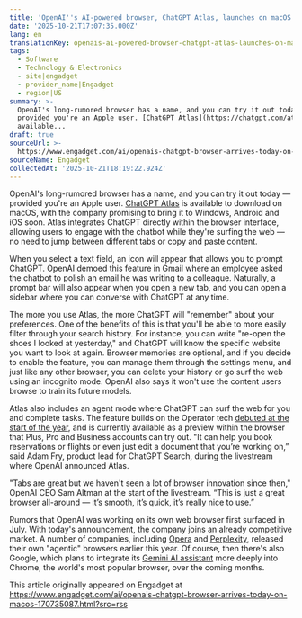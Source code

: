 ```yaml
---
title: 'OpenAI''s AI-powered browser, ChatGPT Atlas, launches on macOS today'
date: '2025-10-21T17:07:35.000Z'
lang: en
translationKey: openais-ai-powered-browser-chatgpt-atlas-launches-on-macos-t
tags:
  - Software
  - Technology & Electronics
  - site|engadget
  - provider_name|Engadget
  - region|US
summary: >-
  OpenAI's long-rumored browser has a name, and you can try it out today —
  provided you're an Apple user. [ChatGPT Atlas](https://chatgpt.com/atlas) is
  available...
draft: true
sourceUrl: >-
  https://www.engadget.com/ai/openais-chatgpt-browser-arrives-today-on-macos-170735087.html?src=rss
sourceName: Engadget
collectedAt: '2025-10-21T18:19:22.924Z'
---
```

OpenAI's long-rumored browser has a name, and you can try it out today — provided you're an Apple user. [ChatGPT Atlas](https://chatgpt.com/atlas) is available to download on macOS, with the company promising to bring it to Windows, Android and iOS soon. Atlas integrates ChatGPT directly within the browser interface, allowing users to engage with the chatbot while they're surfing the web — no need to jump between different tabs or copy and paste content. 

When you select a text field, an icon will appear that allows you to prompt ChatGPT. OpenAI demoed this feature in Gmail where an employee asked the chatbot to polish an email he was writing to a colleague. Naturally, a prompt bar will also appear when you open a new tab, and you can open a sidebar where you can converse with ChatGPT at any time. 

The more you use Atlas, the more ChatGPT will "remember" about your preferences. One of the benefits of this is that you'll be able to more easily filter through your search history. For instance, you can write "re-open the shoes I looked at yesterday," and ChatGPT will know the specific website you want to look at again. Browser memories are optional, and if you decide to enable the feature, you can manage them through the settings menu, and just like any other browser, you can delete your history or go surf the web using an incognito mode. OpenAI also says it won't use the content users browse to train its future models.    

Atlas also includes an agent mode where ChatGPT can surf the web for you and complete tasks. The feature builds on the Operator tech [debuted at the start of the year](https://www.engadget.com/ai/openais-operator-can-surf-the-web-for-you-210029243.html), and is currently available as a preview within the browser that Plus, Pro and Business accounts can try out. "It can help you book reservations or flights or even just edit a document that you’re working on,” said Adam Fry, product lead for ChatGPT Search, during the livestream where OpenAI announced Atlas. 

"Tabs are great but we haven't seen a lot of browser innovation since then," OpenAI CEO Sam Altman at the start of the livestream. “This is just a great browser all-around — it’s smooth, it’s quick, it’s really nice to use.”

Rumors that OpenAI was working on its own web browser first surfaced in July. With today's announcement, the company joins an already competitive market. A number of companies, including [Opera](https://www.engadget.com/ai/operas-new-fully-agentic-browser-can-surf-the-web-for-you-145035874.html) and [Perplexity](https://www.engadget.com/ai/perplexitys-comet-ai-browser-is-available-now-for-200-per-month-180955616.html), released their own "agentic" browsers earlier this year. Of course, then there's also Google, which plans to integrate its [Gemini AI assistant](https://www.engadget.com/ai/gemini-in-chrome-no-longer-requires-a-subscription-170045611.html) more deeply into Chrome, the world's most popular browser, over the coming months. 

This article originally appeared on Engadget at https://www.engadget.com/ai/openais-chatgpt-browser-arrives-today-on-macos-170735087.html?src=rss
